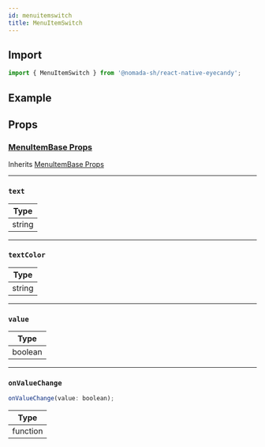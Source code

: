 ```yaml
---
id: menuitemswitch
title: MenuItemSwitch
---
```


## Import

```jsx
import { MenuItemSwitch } from '@nomada-sh/react-native-eyecandy';
```

## Example

## Props

### [MenuItemBase Props](menuitembase#props)

Inherits [MenuItemBase Props](menuitembase#props)

---

### `text`

| Type   |
| ------ |
| string |

---

### `textColor`

| Type   |
| ------ |
| string |

---

### `value`

| Type    |
| ------- |
| boolean |

---

### `onValueChange`

```js
onValueChange(value: boolean);
```

| Type     |
| -------- |
| function |

